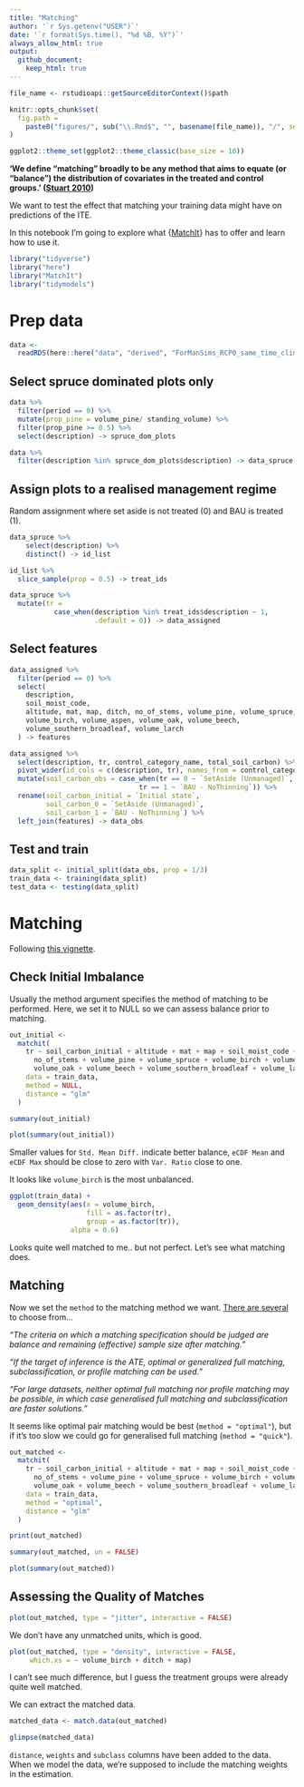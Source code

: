 ```yaml
---
title: "Matching"
author: '`r Sys.getenv("USER")`'
date: '`r format(Sys.time(), "%d %B, %Y")`' 
always_allow_html: true
output: 
  github_document:
    keep_html: true
---
```

	
```r
file_name <- rstudioapi::getSourceEditorContext()$path

knitr::opts_chunk$set(
  fig.path =
    paste0("figures/", sub("\\.Rmd$", "", basename(file_name)), "/", sep = "")
)

ggplot2::theme_set(ggplot2::theme_classic(base_size = 10))
```

__'We define “matching” broadly to be any method that aims to equate (or “balance”) the distribution of covariates in the treated and control groups.' ([Stuart 2010](https://doi.org/10.1214%2F09-STS313))__

We want to test the effect that matching your training data might have on predictions of the ITE.

In this notebook I'm going to explore what {[MatchIt](https://kosukeimai.github.io/MatchIt/)} 
has to offer and learn how to use it.

```r
library("tidyverse")
library("here")
library("MatchIt")
library("tidymodels")
```

# Prep data

```r
data <- 
  readRDS(here::here("data", "derived", "ForManSims_RCP0_same_time_clim.rds"))
```

## Select spruce dominated plots only

```r
data %>% 
  filter(period == 0) %>% 
  mutate(prop_pine = volume_pine/ standing_volume) %>% 
  filter(prop_pine >= 0.5) %>% 
  select(description) -> spruce_dom_plots

data %>% 
  filter(description %in% spruce_dom_plots$description) -> data_spruce 
```

## Assign plots to a realised management regime

Random assignment where set aside is not treated (0) and BAU is treated (1).

```r
data_spruce %>% 
    select(description) %>% 
    distinct() -> id_list

id_list %>% 
  slice_sample(prop = 0.5) -> treat_ids

data_spruce %>%
  mutate(tr =
           case_when(description %in% treat_ids$description ~ 1,
                     .default = 0)) -> data_assigned

```

## Select features 

```r
data_assigned %>%
  filter(period == 0) %>%
  select(
    description,
    soil_moist_code,
    altitude, mat, map, ditch, no_of_stems, volume_pine, volume_spruce,
    volume_birch, volume_aspen, volume_oak, volume_beech, 
    volume_southern_broadleaf, volume_larch
  ) -> features

data_assigned %>% 
  select(description, tr, control_category_name, total_soil_carbon) %>% 
  pivot_wider(id_cols = c(description, tr), names_from = control_category_name, values_from = total_soil_carbon) %>% 
  mutate(soil_carbon_obs = case_when(tr == 0 ~ `SetAside (Unmanaged)`,
                                tr == 1 ~ `BAU - NoThinning`)) %>% 
  rename(soil_carbon_initial = `Initial state`,
         soil_carbon_0 = `SetAside (Unmanaged)`, 
         soil_carbon_1 = `BAU - NoThinning`) %>% 
  left_join(features) -> data_obs
```

## Test and train

```r
data_split <- initial_split(data_obs, prop = 1/3)
train_data <- training(data_split)
test_data <- testing(data_split)
```

# Matching

Following [this vignette](https://kosukeimai.github.io/MatchIt/articles/MatchIt.html).

## Check Initial Imbalance

Usually the method argument specifies the method of matching to be performed. 
Here, we set it to NULL so we can assess balance prior to matching.

```r
out_initial <-
  matchit(
    tr ~ soil_carbon_initial + altitude + mat + map + soil_moist_code + ditch +
      no_of_stems + volume_pine + volume_spruce + volume_birch + volume_aspen + 
      volume_oak + volume_beech + volume_southern_broadleaf + volume_larch,
    data = train_data,
    method = NULL,
    distance = "glm"
  )

summary(out_initial)

plot(summary(out_initial))
```

Smaller values for `Std. Mean Diff.` indicate better balance, `eCDF Mean` and `eCDF Max` should be close to zero with `Var. Ratio` close to one.

It looks like `volume_birch` is the most unbalanced. 

```r
ggplot(train_data) +
  geom_density(aes(x = volume_birch, 
                   fill = as.factor(tr), 
                   group = as.factor(tr)), 
               alpha = 0.6)
```

Looks quite well matched to me.. but not perfect. 
Let's see what matching does.

## Matching

Now we set the `method` to the matching method we want. 
[There are several](https://kosukeimai.github.io/MatchIt/articles/matching-methods.html#matching-methods) to choose from...

_"The criteria on which a matching specification should be judged are balance and remaining (effective) sample size after matching."_

_"If the target of inference is the ATE, optimal or generalized full matching, subclassification, or profile matching can be used."_

_"For large datasets, neither optimal full matching nor profile matching may be possible, in which case generalised full matching and subclassification are faster solutions."_

It seems like optimal pair matching would be best (`method = "optimal"`), 
but if it's too slow we could go for generalised full matching (`method = "quick"`). 

```r
out_matched <-
  matchit(
    tr ~ soil_carbon_initial + altitude + mat + map + soil_moist_code + ditch +
      no_of_stems + volume_pine + volume_spruce + volume_birch + volume_aspen + 
      volume_oak + volume_beech + volume_southern_broadleaf + volume_larch,
    data = train_data,
    method = "optimal",
    distance = "glm"
  )

print(out_matched)

summary(out_matched, un = FALSE)

plot(summary(out_matched))
```

## Assessing the Quality of Matches

```r
plot(out_matched, type = "jitter", interactive = FALSE)
```

We don't have any unmatched units, which is good.

```r
plot(out_matched, type = "density", interactive = FALSE,
     which.xs = ~ volume_birch + ditch + map)
```

I can't see much difference, 
but I guess the treatment groups were already quite well matched.

We can extract the matched data.

```r
matched_data <- match.data(out_matched)

glimpse(matched_data)
```

`distance`, `weights` and `subclass` columns have been added to the data.
When we model the data, we're supposed to include the matching weights in the estimation.
